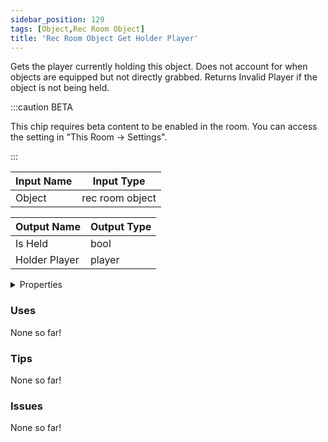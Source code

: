 ```yaml
---
sidebar_position: 129
tags: [Object,Rec Room Object]
title: 'Rec Room Object Get Holder Player'
---
```


Gets the player currently holding this object. Does not account for when objects are equipped but not directly grabbed. Returns Invalid Player if the object is not being held.

:::caution BETA

This chip requires beta content to be enabled in the room. You can access the setting in "This Room -> Settings".

:::

<IChip uuid="cd10a7ff-0c35-4b46-abfb-8e2f18397ad5"/>

| Input Name | Input Type |
|-----------|-----------|
| Object | rec room object |

| Output Name | Output Type |
|-----------|-----------|
| Is Held | bool |
| Holder Player | player |


<details>
  <summary>Properties</summary>
  <div>
    <div>
    <table>
      <thead>
        <tr>
          <th>Is beta required?</th>
          <th>Yes</th>
        </tr>
        <tr>
          <th>Is this chip a trolling risk?</th>
          <th>No</th>
        </tr>
        <tr>
          <th>Is this chip a role assignment risk?</th>
          <th>No</th>
        </tr>
        <tr>
          <th>Chip UUID</th>
          <th>cd10a7ff-0c35-4b46-abfb-8e2f18397ad5</th>
        </tr>
        <tr>
          <th>Room availability</th>
          <th>Available everywhere</th>
        </tr>
      </thead>
    </table>
    </div>
  </div>
</details>

### Uses

None so far!

### Tips

None so far!

### Issues

None so far!